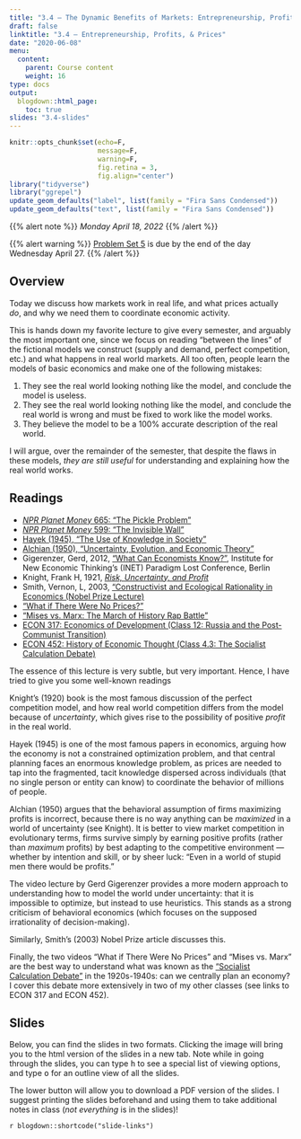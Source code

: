 ```yaml
---
title: "3.4 — The Dynamic Benefits of Markets: Entrepreneurship, Profits, & Prices — Class Content"
draft: false
linktitle: "3.4 — Entrepreneurship, Profits, & Prices"
date: "2020-06-08"
menu:
  content:
    parent: Course content
    weight: 16
type: docs
output:
  blogdown::html_page:
    toc: true
slides: "3.4-slides"
---
```


```r
knitr::opts_chunk$set(echo=F,
                      message=F,
                      warning=F,
                      fig.retina = 3,
                      fig.align="center")
library("tidyverse")
library("ggrepel")
update_geom_defaults("label", list(family = "Fira Sans Condensed"))
update_geom_defaults("text", list(family = "Fira Sans Condensed"))
```

{{% alert note %}}
*Monday April 18, 2022*
{{% /alert %}}

{{% alert warning %}}
[Problem Set 5](/assignments/05-problem-set) is due by the end of the day Wednesday April 27.
{{% /alert %}}

## <i class="fas fa-info-circle fa-lg"></i> Overview

Today we discuss how markets work in real life, and what prices actually *do*, and why we need them to coordinate economic activity.

This is hands down my favorite lecture to give every semester, and arguably the most important one, since we focus on reading “between the lines” of the fictional models we construct (supply and demand, perfect competition, etc.) and what happens in real world markets. All too often, people learn the models of basic economics and make one of the following mistakes:

1. They see the real world looking nothing like the model, and conclude the model is useless.
2. They see the real world looking nothing like the model, and conclude the real world is wrong and must be fixed to work like the model works.
3. They believe the model to be a 100% accurate description of the real world.

I will argue, over the remainder of the semester, that despite the flaws in these models, *they are still useful* for understanding and explaining how the real world works.

## <i class="fas fa-book-reader fa-lg"></i> Readings

- [<i class="fas fa-podcast"></i> *NPR Planet Money* 665: "The Pickle Problem"](https://www.npr.org/sections/money/2015/11/25/457408717/episode-665-the-pickle-problem)
- [<i class="fas fa-podcast"></i> *NPR Planet Money* 599: "The Invisible Wall"](https://www.npr.org/sections/money/2017/05/31/530935855/episode-599-the-invisible-wall)
- [<i class="fas fa-file-pdf"></i> Hayek (1945), "The Use of Knowledge in Society"](/readings/Hayek-1945.pdf)
- [<i class="fas fa-file-pdf"></i> Alchian (1950), "Uncertainty, Evolution, and Economic Theory"](/readings/Alchian-1950.pdf)
- <i class="fab fa-youtube"></i> Gigerenzer, Gerd, 2012, ["What Can Economists Know?"](https://www.youtube.com/watch?v=DdEEwoKkfMA), Institute for New Economic Thinking's (INET) Paradigm Lost Conference, Berlin
- <i class="fas fas fa-book"></i> Knight, Frank H, 1921, [*Risk, Uncertainty, and Profit*](https://oll.libertyfund.org/titles/knight-risk-uncertainty-and-profit)
- <i class="fab fa-youtube"></i> Smith, Vernon, L, 2003, ["Constructivist and Ecological Rationality in Economics (Nobel Prize Lecture)](https://www.nobelprize.org/prizes/economic-sciences/2002/smith/lecture/)
- [<i class="fab fa-youtube"></i> "What if There Were No Prices?"](https://www.youtube.com/watch?v=zkPGfTEZ_r4)
- [<i class="fab fa-youtube"></i> "Mises vs. Marx: The March of History Rap Battle"](https://misesvsmarx.aier.org)
- [<i class="fas fa-external-link-square-alt"></i> ECON 317: Economics of Development (Class 12: Russia and the Post-Communist Transition)](https://devf19.classes.ryansafner.com/schedule/)
- [<i class="fas fa-external-link-square-alt"></i> ECON 452: History of Economic Thought (Class 4.3: The Socialist Calculation Debate)](https://thoughtf20.classes.ryansafner.com/schedule/)

The essence of this lecture is very subtle, but very important. Hence, I have tried to give you some well-known readings 

Knight's (1920) book is the most famous discussion of the perfect competition model, and how real world competition differs from the model because of *uncertainty*, which gives rise to the possibility of positive *profit* in the real world. 

Hayek (1945) is one of the most famous papers in economics, arguing how the economy is not a constrained optimization problem, and that central planning faces an enormous knowledge problem, as prices are needed to tap into the fragmented, tacit knowledge dispersed across individuals (that no single person or entity can know) to coordinate the behavior of millions of people.

Alchian (1950) argues that the behavioral assumption of firms maximizing profits is incorrect, because there is no way anything can be *maximized* in a world of uncertainty (see Knight). It is better to view market competition in evolutionary terms, firms survive simply by earning positive profits (rather than *maximum* profits) by best adapting to the competitive environment — whether by intention and skill, or by sheer luck: “Even in a world of stupid men there would be profits.”

The video lecture by Gerd Gigerenzer provides a more modern approach to understanding how to model the world under uncertainty: that it is impossible to optimize, but instead to use heuristics. This stands as a strong criticism of behavioral economics (which focuses on the supposed irrationality of decision-making). 

Similarly, Smith's (2003) Nobel Prize article discusses this.

Finally, the two videos "What if There Were No Prices" and "Mises vs. Marx" are the best way to understand what was known as the ["Socialist Calculation Debate"](https://en.wikipedia.org/wiki/Socialist_calculation_debate) in the 1920s-1940s: can we centrally plan an economy? I cover this debate more extensively in two of my other classes (see links to ECON 317 and ECON 452).

## <i class="fas fa-chalkboard-teacher"></i> Slides

Below, you can find the slides in two formats. Clicking the image will bring you to the html version of the slides in a new tab. Note while in going through the slides, you can type <kbd>h</kbd> to see a special list of viewing options, and type <kbd>o</kbd> for an outline view of all the slides.

The lower button will allow you to download a PDF version of the slides. I suggest printing the slides beforehand and using them to take additional notes in class (*not everything* is in the slides)!

`r blogdown::shortcode("slide-links")`
